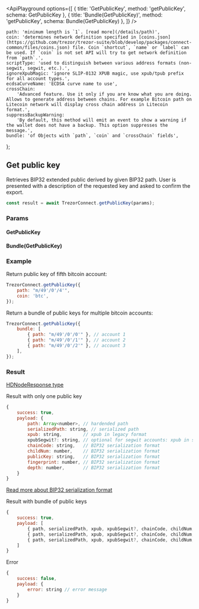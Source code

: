 

<ApiPlayground
    options={[
        { title: 'GetPublicKey', method: 'getPublicKey', schema: GetPublicKey },
        { title: 'Bundle(GetPublicKey)', method: 'getPublicKey', schema: Bundle(GetPublicKey) },
    ]}
/>

    path: 'minimum length is `1`. [read more](/details/path)',
    coin: 'determines network definition specified in [coins.json](https://github.com/trezor/trezor-suite/blob/develop/packages/connect-common/files/coins.json) file. Coin `shortcut`, `name` or `label` can be used. If `coin` is not set API will try to get network definition from `path`.',
    scriptType: 'used to distinguish between various address formats (non-segwit, segwit, etc.).',
    ignoreXpubMagic: 'ignore SLIP-0132 XPUB magic, use xpub/tpub prefix for all account types.',
    ecdsaCurveName: 'ECDSA curve name to use',
    crossChain:
        'Advanced feature. Use it only if you are know what you are doing. Allows to generate address between chains. For example Bitcoin path on Litecoin network will display cross chain address in Litecoin format.',
    suppressBackupWarning:
        'By default, this method will emit an event to show a warning if the wallet does not have a backup. This option suppresses the message.',
    bundle: 'of Objects with `path`, `coin` and `crossChain` fields',
};

## Get public key

Retrieves BIP32 extended public derived by given BIP32 path.
User is presented with a description of the requested key and asked to confirm the export.

```javascript
const result = await TrezorConnect.getPublicKey(params);
```

### Params

<CommonParamsLink />

#### GetPublicKey

<ParamsTable schema={GetPublicKey} descriptions={paramDescriptions} />

#### Bundle(GetPublicKey)

<Param name="bundle" type="`Array` of Objects with above schema" />

### Example

Return public key of fifth bitcoin account:

```javascript
TrezorConnect.getPublicKey({
    path: "m/49'/0'/4'",
    coin: 'btc',
});
```

Return a bundle of public keys for multiple bitcoin accounts:

```javascript
TrezorConnect.getPublicKey({
    bundle: [
        { path: "m/49'/0'/0'" }, // account 1
        { path: "m/49'/0'/1'" }, // account 2
        { path: "m/49'/0'/2'" }, // account 3
    ],
});
```

### Result

[HDNodeResponse type](https://github.com/trezor/trezor-suite/blob/develop/packages/connect/src/types/api/getPublicKey.ts)

Result with only one public key

```javascript
{
    success: true,
    payload: {
        path: Array<number>, // hardended path
        serializedPath: string, // serialized path
        xpub: string,        // xpub in legacy format
        xpubSegwit?: string, // optional for segwit accounts: xpub in segwit format
        chainCode: string,   // BIP32 serialization format
        childNum: number,    // BIP32 serialization format
        publicKey: string,   // BIP32 serialization format
        fingerprint: number, // BIP32 serialization format
        depth: number,       // BIP32 serialization format
    }
}
```

[Read more about BIP32 serialization format](https://github.com/bitcoin/bips/blob/master/bip-0032.mediawiki#Serialization_format)

Result with bundle of public keys

```javascript
{
    success: true,
    payload: [
        { path, serializedPath, xpub, xpubSegwit?, chainCode, childNum, publicKey, fingerprint, depth }, // account 1
        { path, serializedPath, xpub, xpubSegwit?, chainCode, childNum, publicKey, fingerprint, depth }, // account 2
        { path, serializedPath, xpub, xpubSegwit?, chainCode, childNum, publicKey, fingerprint, depth }  // account 3
    ]
}
```

Error

```javascript
{
    success: false,
    payload: {
        error: string // error message
    }
}
```
